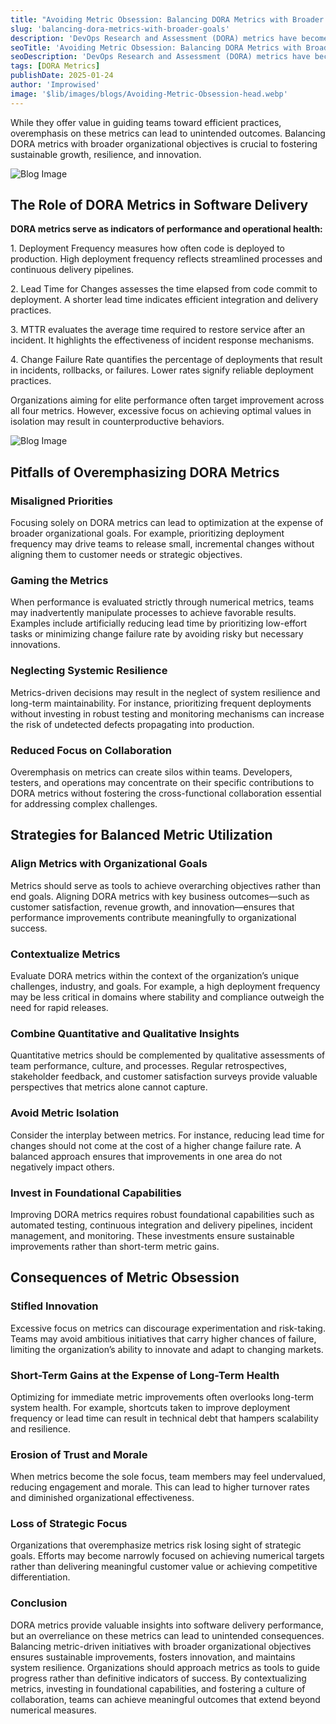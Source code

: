 ```yaml
---
title: "Avoiding Metric Obsession: Balancing DORA Metrics with Broader Goals"
slug: 'balancing-dora-metrics-with-broader-goals'
description: 'DevOps Research and Assessment (DORA) metrics have become a cornerstone in evaluating software delivery performance. These metrics—Deployment Frequency, Lead Time for Changes, Mean Time to Restore (MTTR), and Change Failure Rate—provide measurable insights into the efficacy of development and operational workflows.'
seoTitle: 'Avoiding Metric Obsession: Balancing DORA Metrics with Broader Goals'
seoDescription: 'DevOps Research and Assessment (DORA) metrics have become a cornerstone in evaluating software delivery performance.'
tags: [DORA Metrics]
publishDate: 2025-01-24
author: 'Improwised'
image: '$lib/images/blogs/Avoiding-Metric-Obsession-head.webp'
---
```




<div class="blog-details">

<p>While they offer value in guiding teams toward efficient practices, overemphasis on these metrics can lead to unintended outcomes. Balancing DORA metrics with broader organizational objectives is crucial to fostering sustainable growth, resilience, and innovation.</p>

<Image
    src={blogImageInner1}
    alt="Blog Image"
    class="w-auto py-20"
    />
<h2>The Role of DORA Metrics in Software Delivery</h2>
<p><strong>DORA metrics serve as indicators of performance and operational health:</strong></p>
<p>1. Deployment Frequency measures how often code is deployed to production. High deployment frequency reflects streamlined processes and continuous delivery pipelines.</p>
<p>2. Lead Time for Changes assesses the time elapsed from code commit to deployment. A shorter lead time indicates efficient integration and delivery practices.</p>
<p>3. MTTR evaluates the average time required to restore service after an incident. It highlights the effectiveness of incident response mechanisms.</p>
<p>4. Change Failure Rate quantifies the percentage of deployments that result in incidents, rollbacks, or failures. Lower rates signify reliable deployment practices.</p>
<p>Organizations aiming for elite performance often target improvement across all four metrics. However, excessive focus on achieving optimal values in isolation may result in counterproductive behaviors.</p>
<Image
    src={blogImageInner2}
    alt="Blog Image"
    class="w-auto py-20"
    />
<h2>Pitfalls of Overemphasizing DORA Metrics</h2>
<h3>Misaligned Priorities</h3>
<p>Focusing solely on DORA metrics can lead to optimization at the expense of broader organizational goals. For example, prioritizing deployment frequency may drive teams to release small, incremental changes without aligning them to customer needs or strategic objectives.</p>
<h3>Gaming the Metrics</h3>
<p>When performance is evaluated strictly through numerical metrics, teams may inadvertently manipulate processes to achieve favorable results. Examples include artificially reducing lead time by prioritizing low-effort tasks or minimizing change failure rate by avoiding risky but necessary innovations.</p>
<h3>Neglecting Systemic Resilience</h3>
<p>Metrics-driven decisions may result in the neglect of system resilience and long-term maintainability. For instance, prioritizing frequent deployments without investing in robust testing and monitoring mechanisms can increase the risk of undetected defects propagating into production.</p>

<h3>Reduced Focus on Collaboration</h3>
<p>Overemphasis on metrics can create silos within teams. Developers, testers, and operations may concentrate on their specific contributions to DORA metrics without fostering the cross-functional collaboration essential for addressing complex challenges.</p>
<h2>Strategies for Balanced Metric Utilization</h2>
<h3>Align Metrics with Organizational Goals</h3>
<p>Metrics should serve as tools to achieve overarching objectives rather than end goals. Aligning DORA metrics with key business outcomes&mdash;such as customer satisfaction, revenue growth, and innovation&mdash;ensures that performance improvements contribute meaningfully to organizational success.</p>
<h3>Contextualize Metrics</h3>
<p>Evaluate DORA metrics within the context of the organization&rsquo;s unique challenges, industry, and goals. For example, a high deployment frequency may be less critical in domains where stability and compliance outweigh the need for rapid releases.</p>
<h3>Combine Quantitative and Qualitative Insights</h3>
<p>Quantitative metrics should be complemented by qualitative assessments of team performance, culture, and processes. Regular retrospectives, stakeholder feedback, and customer satisfaction surveys provide valuable perspectives that metrics alone cannot capture.</p>
<h3>Avoid Metric Isolation</h3>
<p>Consider the interplay between metrics. For instance, reducing lead time for changes should not come at the cost of a higher change failure rate. A balanced approach ensures that improvements in one area do not negatively impact others.</p>
<h3>Invest in Foundational Capabilities</h3>
<p>Improving DORA metrics requires robust foundational capabilities such as automated testing, continuous integration and delivery pipelines, incident management, and monitoring. These investments ensure sustainable improvements rather than short-term metric gains.</p>
<h2>Consequences of Metric Obsession</h2>
<h3>Stifled Innovation</h3>
<p>Excessive focus on metrics can discourage experimentation and risk-taking. Teams may avoid ambitious initiatives that carry higher chances of failure, limiting the organization&rsquo;s ability to innovate and adapt to changing markets.</p>
<h3>Short-Term Gains at the Expense of Long-Term Health</h3>
<p>Optimizing for immediate metric improvements often overlooks long-term system health. For example, shortcuts taken to improve deployment frequency or lead time can result in technical debt that hampers scalability and resilience.</p>
<h3>Erosion of Trust and Morale</h3>
<p>When metrics become the sole focus, team members may feel undervalued, reducing engagement and morale. This can lead to higher turnover rates and diminished organizational effectiveness.</p>
<h3>Loss of Strategic Focus</h3>
<p>Organizations that overemphasize metrics risk losing sight of strategic goals. Efforts may become narrowly focused on achieving numerical targets rather than delivering meaningful customer value or achieving competitive differentiation.</p>
<h3>Conclusion</h3>
<p>DORA metrics provide valuable insights into software delivery performance, but an overreliance on these metrics can lead to unintended consequences. Balancing metric-driven initiatives with broader organizational objectives ensures sustainable improvements, fosters innovation, and maintains system resilience. Organizations should approach metrics as tools to guide progress rather than definitive indicators of success. By contextualizing metrics, investing in foundational capabilities, and fostering a culture of collaboration, teams can achieve meaningful outcomes that extend beyond numerical measures.</p>
</div>


